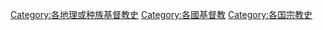 {{Categories by country|nocat}}

[[Category:各地理或种族基督教史|Category:各地理或种族基督教史]]
[[Category:各國基督教|Category:各國基督教]]
[[Category:各国宗教史|Category:各国宗教史]]